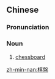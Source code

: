 ==Chinese==
{{zh-forms|s=棋盘}}
{{zh-wp}}

===Pronunciation===
{{zh-pron
|m=qípán
|c=kei4 pun4-2
|mn=kî-pôaⁿ
|cat=n
}}

===Noun===
{{zh-noun}}

# [[chessboard]]

{{zh-cat|Chess}}

[[zh-min-nan:棋盤]]
